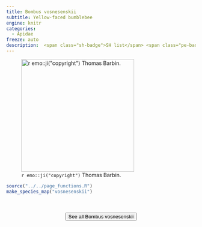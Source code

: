 ```yaml
---
title: Bombus vosnesenskii
subtitle: Yellow-faced bumblebee
engine: knitr
categories:
  - Apidae
freeze: auto
description:  <span class="sh-badge">SH list</span> <span class="pe-badge">PM Evidence</span> <span class="gali-badge">Galiano</span>
---
```

![`r emo::ji("copyright")` Thomas Barbin.](https://inaturalist-open-data.s3.amazonaws.com/photos/315797449/large.jpg){height=300}





```r
source("../../page_functions.R")
make_species_map("vosnesenskii")
```
<br><br>
<center>


<a href="https://inaturalist.ca/observations?place_id=any&quality_grade=research&subview=map&taxon_id=57689"><button type="button" class="btn btn-secondary">See all Bombus vosnesenskii <i class="fa-solid fa-arrow-up-right-from-square"></i> </button></a>
</center>
